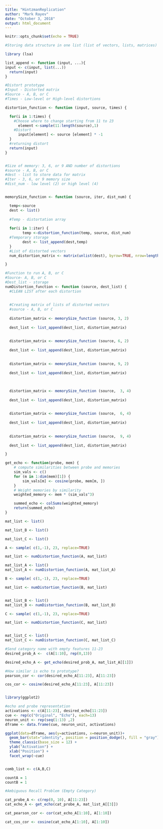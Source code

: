 ---
title: "HintzmanReplication"
author: "Mark Rayev"
date: "October 3, 2018"
output: html_document
---

```{r setup, include=FALSE}
knitr::opts_chunk$set(echo = TRUE)
```

```{r}
#Storing data structure in one list (list of vectors, lists, matrices)

library (lsa)

list_append <- function (input, ...){
input <- c(input, list(...))
  return(input)
}

#Distort prototype
#Input - Distorted matrix
#Source - A, B, or C
#Times - Low-level or High-level distortions

distortion_function <- function (input, source, times) {

  for(i in 1:times) {
    #Choose where to change starting from 11 to 23
      element <-sample(11:length(source),1)
    #Distort  
      input[element] <- source [element] * -1
  }
  #returning distort
  return(input)
}


#Size of memory: 3, 6, or 9 AND number of distortions
#source - A, B, or C
#dest - list to store data for matrix
#Iter - 3, 6, or 9 memory size
#dist_num - low level (2) or high level (4)


memorySize_function <- function (source, iter, dist_num) {

  temp<-source
  dest <- list()
  
  #Temp - distortation array
  
  for(i in 1:iter) { 
        temp <-distortion_function(temp, source, dist_num)
  #Temporary storage
        dest <- list_append(dest,temp)
  }
  #List of distorted vectors
  num_distortion_matrix <- matrix(unlist(dest), byrow=TRUE, nrow=length(dest) )

}

#Function to run A, B, or C
#Source- A, B, or C
#Dest_list - storage
numDistortion_function <- function (source, dest_list) {
  #CLEAN LIST after each distortion
  
  
  #Creating matrix of lists of distorted vectors
  #source - A, B, or C
  
  distortion_matrix <- memorySize_function (source, 3, 2)
  
  dest_list <- list_append(dest_list, distortion_matrix)
  
  
  distortion_matrix <- memorySize_function (source, 6, 2)
  
  dest_list <- list_append(dest_list, distortion_matrix)
  
  
  distortion_matrix <- memorySize_function (source, 9, 2)
  
  dest_list <- list_append(dest_list, distortion_matrix)
  
  
  
  distortion_matrix <- memorySize_function (source,  3, 4)
  
  dest_list <- list_append(dest_list, distortion_matrix)
  
  
  distortion_matrix <- memorySize_function (source,  6, 4)
  
  dest_list <- list_append(dest_list, distortion_matrix)
  
  
  distortion_matrix <- memorySize_function (source,  9, 4)
  
  dest_list <- list_append(dest_list, distortion_matrix)

}

get_echo <- function(probe, mem) {
    # compute similarities between probe and memories
    sim_vals <- c()
    for (m in 1:dim(mem)[1]) {
        sim_vals[m] <- cosine(probe, mem[m, ])  
    }
    # Weight memories by similarity
    weighted_memory <- mem * (sim_vals^3)  

    summed_echo <- colSums(weighted_memory)
    return(summed_echo)
}

mat_list <- list()

mat_list_B <- list()

mat_list_C <- list()

A <- sample( c(1,-1), 23, replace=TRUE)

mat_list <- numDistortion_function(A, mat_list)

mat_list_A <- list()
mat_list_A <- numDistortion_function(A, mat_list_A)

B <- sample( c(1,-1), 23, replace=TRUE)

mat_list <- numDistortion_function(B, mat_list)


mat_list_B <- list()
mat_list_B <- numDistortion_function(B, mat_list_B)

C <- sample( c(1,-1), 23, replace=TRUE)

mat_list <- numDistortion_function(C, mat_list)


mat_list_C <- list()
mat_list_C <- numDistortion_function(C, mat_list_C)

#Send category name with empty features 11-23
desired_prob_A <-  c(A[1:10], rep(0,13))

desired_echo_A <- get_echo(desired_prob_A, mat_list_A[[1]]) 

#How similar is echo to prototype?
pearson_cor <- cor(desired_echo_A[11:23], A[11:23])

cos_cor <- cosine(desired_echo_A[11:23], A[11:23])


library(ggplot2)

#echo and probe representation
activations <- c(A[11:23], desired_echo[11:23])
cue <- rep(c("Original", "Echo"), each=13)
neuron_unit <- rep(seq(1:13) ,2)
dframe <- data.frame(cue, neuron_unit, activations)

ggplot(data=dframe, aes(y=activations, x=neuron_unit))+
  geom_bar(stat="identity", position = position_dodge(), fill = "gray") +
  theme_classic(base_size = 12) +
  ylab("Activation") +
  xlab("Position") + 
  facet_wrap(~cue)


comb_list <- c(A,B,C)

countA = 1
countB = 1

#Ambiguous Recall Problem (Empty Category)

cat_probe_A <- c(rep(0, 10), A[11:23])
cat_echo_A <- get_echo(cat_probe_A, mat_list_A[[3]])

cat_pearson_cor <- cor(cat_echo_A[1:10], A[1:10])

cat_cos_cor <- cosine(cat_echo_A[1:10], A[1:10])



```


